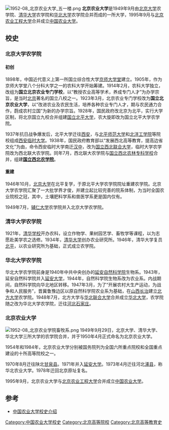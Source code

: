 [[File:1952-08_北京农业大学_五一楼.png|thumb]]
'''北京农业大学'''是1949年9月由[[北京大学|北京大学]]农学院、[[清华大学|清华大学]]农学院和[[华北大学|华北大学]]农学院合并而成的一所大学，1995年9月与[[北京农业工程大学|北京农业工程大学]]合并成立[[中国农业大学|中国农业大学]]。

== 校史 ==
=== 北京大学农学院 ===
==== 初创 ====
1898年，中国近代意义上第一所国立综合性大学[[京师大学堂|京师大学堂]]建立。1905年，作为京师大学堂八个分科大学之一的农科大学开始筹建。1914年2月，农科大学独立，改组为'''国立北京农业专门学校'''，以“教授农业高等学术，养成专门人才”为办学宗旨，是当时[[北京|北京]]著名的国立八校之一。1923年3月，北京农业专门学校改为'''国立北京农业大学'''，以“改进农业及农民生活，培养各种农业专门人才，期与农民通力合作，蔚成农村立国”为新的办学宗旨。1928年，国民政府改北京为北平，实行大学区制，将北京国立九校合并组建[[国立北平大学|国立北平大学]]，农大旋即改为国立北平大学农学院。

1937年抗日战争爆发后，北平大学迁往[[西安|西安]]，与[[北平师范大学|北平师范大学]]和[[北洋工学院|北洋工学院]]等院校组成[[西安临时大学|西安临时大学]]。1938年，国民政府教育部以“发展西北高等教育，提高边省文化”为由，命令西安临时大学南迁[[汉中|汉中]]，改为[[国立西北联合大学|国立西北联合大学]]，临时大学农学院改为西北联大农学院。同年7月，西北联大农学院与[[国立西北农林专科学校|国立西北农林专科学校]]合并，组建'''[[国立西北农学院|国立西北农学院]]'''。

==== 重建 ====
1946年10月，[[北京大学|北京大学]]在北平复学，于原北平大学农学院院址重建农学院。北京大学农学院汇聚了一大批学界才俊，并建立起比较完善的院系体制，为当时全国农业院校之冠，其中，土壤肥料学系和兽医学系更是国内仅有。

1949年7月，[[辅仁大学|辅仁大学]]农学院并入北京大学农学院。

=== 清华大学农学院 ===
1921年，[[清华学校|清华学校]]开办农科，设立作物学、果树园艺学、畜牧学等课程，以为志愿赴美学农之选修。1934年，[[清华大学|清华大学]]创办农业研究所。1946年，清华大学复员[[北平|北平]]，以农业研究所为基础，正式成立农学院。

=== 华北大学农学院 ===
华北大学农学院前身是1940年中共中央创办的[[延安自然科学院|延安自然科学院]]生物系。1943年，延安自然科学院并入[[延安大学|延安大学]]，1944年，自然科学院生物系改为农业系。内战期间，自然科学院向华北地区转移。1947年3月，为了“开展农村大生产运动，为战争和人民服务”，晋冀鲁豫边区以原自然科学院农业系为基础，在[[山西|山西]][[長治市|长治]]建立[[北方大学|北方大学]]农学院。1948年7月，北方大学与[[华北联合大学|华北联合大学]]合并成立[[华北大学|华北大学]]，农学院随之改为华北大学农学院，迁往[[河北|河北]][[石家庄|石家庄]]。

=== 北京农业大学 ===
[[File:1952-08_北京农业学院畜牧系.png|thumb]]
1949年9月29日，北京大学、清华大学、华北大学三所大学的农学院合并，并于1950年4月正式命名为北京农业大学。

1954年和1984年，北京农业大学分别被国务院列为全国六所重点院校和全国重点建设的十所高等院校之一。

1970年8月迁往陕北[[甘泉县|甘泉县]]。1971年并入[[延安大学|延安大学]]。1973年4月迁往河北[[涿县|涿县]]，称华北农业大学。1978年迁回北京原址复名。

1995年9月，北京农业大学与[[北京农业工程大学|北京农业工程大学]]合并成立[[中国农业大学|中国农业大学]]。

== 参考 ==
* [[中国农业大学|中国农业大学]][http://www.cau.edu.cn/col/col10256/index.html 校史介绍]{{Wayback|url=http://www.cau.edu.cn/col/col10256/index.html |date=20140625094058 }}
{{Authority control}}
[[Category:中国农业大学校史|Category:中国农业大学校史]]
[[Category:北京高等院校|Category:北京高等院校]]
[[Category:北京高等教育史|Category:北京高等教育史]]